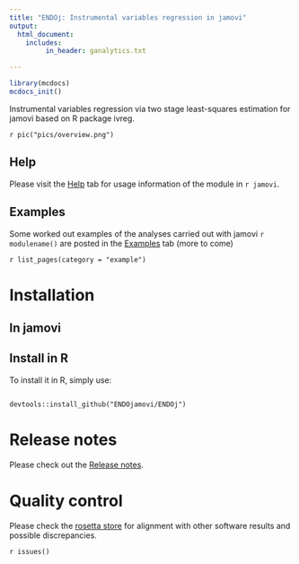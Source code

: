 ```yaml
---
title: "ENDOj: Instrumental variables regression in jamovi"
output: 
  html_document:
    includes:
         in_header: ganalytics.txt

---
```

  

```r
library(mcdocs)
mcdocs_init()

```
  

Instrumental variables regression via two stage least-squares estimation for jamovi based on R package ivreg.

`r pic("pics/overview.png")`

## Help


Please visit the [Help](help.html) tab for usage information of the module in `r jamovi`. 

## Examples

Some worked out examples of the analyses carried out with jamovi `r modulename()` are posted in the  [Examples](examples.html) tab (more to come)

`r list_pages(category = "example")`



# Installation

## In jamovi


## Install in R

To install it in R, simply use:

```

devtools::install_github("ENDOjamovi/ENDOj")

```

# Release notes

Please check out the  [Release notes](release_notes.html). 

# Quality control

Please check the [rosetta store](rosetta.html) for alignment with other software results and possible discrepancies.

  
`r issues()`

